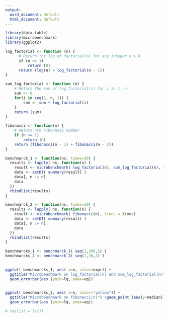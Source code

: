 ```yaml
---
output:
  word_document: default
  html_document: default
---
```


```r
library(data.table)
library(microbenchmark)
library(ggplot2)
```


```r
log_factorial <- function (n) {
      # Return the log of factorial(n) for any integer n > 0
      if (n <= 1)
          return (0)
      return (log(n) + log_factorial(n - 1))
}

sum_log_factorial <- function (n) {
    # Return the sum of log_factorial(i) for i in 1..n
    sum <- 0
    for(i in seq(1, n, 1)) {
        sum <- sum + log_factorial(i)
    }
    return (sum)
}

fibonacci <- function(n) {
    # Return nth Fibonacci number
    if (n <= 1)
        return (n)
    return (fibonacci(n - 1) + fibonacci(n - 2))
}
```


```r
benchmarck_1 <- function(ns, times=30) {
  results <- lapply( ns, function(n) {
    result <- microbenchmark( log_factorial(n), sum_log_factorial(n), times = times)
    data <- setDT( summary(result) )
    data[, n := n]
    data
  })
  rbindlist(results)
}
```


```r

benchmarck_2 <- function(ns, times=30) {
  results <- lapply( ns, function(n) {
    result <- microbenchmark( fibonacci(n), times = times)
    data <- setDT( summary(result) )
    data[, n := n]
    data
  })
  rbindlist(results)
}
```


```r
benchmarcks_1 <- benchmarck_1( seq(1,200,5) )
benchmarcks_2 <- benchmarck_2( seq(1,30,2) )
  
```

```r
ggplot( benchmarcks_1, aes( x=n, color=expr)) +
  ggtitle("Microbenchmark on log_factorial(n) and sum_log_factorial(n)") +geom_point (aes(y=median)) +
  geom_errorbar(aes (ymin=lq, ymax=uq))
  
```


```r
ggplot( benchmarcks_2, aes( x=n, color="yellow")) +
  ggtitle("Microbenchmark on fibonacci(n)") +geom_point (aes(y=median)) +
  geom_errorbar(aes (ymin=lq, ymax=uq))
```



```r
# rm(list = ls())


```

